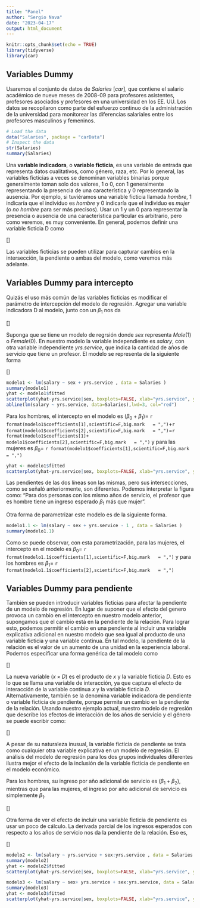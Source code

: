 ```yaml
---
title: "Panel"
author: "Sergio Nava"
date: "2023-04-17"
output: html_document
---
```



```r
knitr::opts_chunk$set(echo = TRUE)
library(tidyverse)
library(car)
```

## Variables Dummy

Usaremos el conjunto de datos de *Salaries* [*car*], que contiene el salario académico de nueve meses de 2008-09 para profesores asistentes, profesores asociados y profesores en una universidad en los EE. UU. Los datos se recopilaron como parte del esfuerzo continuo de la administración de la universidad para monitorear las diferencias salariales entre los profesores masculinos y femeninos.


```r
# Load the data
data("Salaries", package = "carData")
# Inspect the data
str(Salaries)
summary(Salaries)
```

Una **variable indicadora**, o **variable ficticia**, es una variable de entrada que representa datos cualitativos, como género, raza, etc. Por lo general, las variables ficticias a veces se denominan variables binarias porque generalmente toman solo dos valores, 1 o 0, con 1 generalmente representando la presencia de una característica y 0 representando la ausencia. Por ejemplo, si tuviéramos una variable ficticia llamada *hombre*, 1 indicaría que el individuo es *hombre* y 0 indicaría que el individuo es *mujer* (o *no hombre* para ser más precisos). Usar un 1 y un 0 para representar la presencia o ausencia de una característica particular es arbitrario, pero como veremos, es muy conveniente. En general, podemos definir una variable ficticia D como

\[\begin{equation}
  D =
    \begin{cases}
      1 & \text{si está presente la carcaterística}\\
      0 & \text{si no está presente la característica}
    \end{cases}       
\end{equation}\]

Las variables ficticias se pueden utilizar para capturar cambios en la intersección, la pendiente o ambas del modelo, como veremos más adelante.

## Variables Dummy para intercepto


Quizás el uso más común de las variables ficticias es modificar el parámetro de intercepción del modelo de regresión. Agregar una variable indicadora D al modelo, junto con un  $\beta_1$ nos da

\[\begin{equation}
y = \beta_0 + \beta_1 D + \beta_2 x +\epsilon
\end{equation}\]


Suponga que se tiene un modelo de regrsión donde *sex* representa *Male*(1) o *Female*(0). En nuestro modelo la variable independiente es *salary*, con otra variable independiente *yrs.service*, que indica la cantidad de años de servicio que tiene un profesor. El modelo se representa de la siguiente forma


\[\begin{equation}
  E(salary) =
    \begin{cases}
      (\beta_0 + \beta_1)+\beta_2 yrs.service & sex=Male=1\\
      \beta_0+\beta_2 yrs.service & sex=Female=0
    \end{cases}       
\end{equation}\]


```r
modelo1 <- lm(salary ~ sex + yrs.service , data = Salaries )
summary(modelo1)
yhat <- modelo1$fitted
scatterplot(yhat~yrs.service|sex, boxplots=FALSE, xlab="yrs.service", ylab="yhat",smooth=FALSE, data = Salaries)
abline(lm(salary ~ yrs.service, data=Salaries),lwd=3, col="red")
```

Para los hombres, el intercepto en el modelo es $(\beta_0 + \beta_1)=$ `r format(modelo1$coefficients[1],scientific=F,big.mark   = ",")`+`r format(modelo1$coefficients[2],scientific=F,big.mark   = ",")`=`r format(modelo1$coefficients[1]+ modelo1$coefficients[2],scientific=F,big.mark   = ",")` y para las mujeres es $\beta_0=$ `r format(modelo1$coefficients[1],scientific=F,big.mark   = ",")`

```r
yhat <- modelo1$fitted
scatterplot(yhat~yrs.service|sex, boxplots=FALSE, xlab="yrs.service", ylab="yhat",smooth=FALSE, data = Salaries)
```

Las pendientes de las dos líneas son las mismas, pero sus intersecciones, como se señaló anteriormente, son diferentes. Podemos interpretar la figura como: "Para dos personas con los mismo años de servicio, el profesor que es hombre tiene un ingreso esperado $\beta_1$ más que mujer".

Otra forma de parametrizar este modelo es de la siguiente forma.

```r
modelo1.1 <- lm(salary ~ sex + yrs.service - 1 , data = Salaries )
summary(modelo1.1)
```

Como se puede observar, con esta parametrización, para las mujeres, el intercepto en el modelo es $\beta_0=$ `r format(modelo1.1$coefficients[1],scientific=F,big.mark   = ",")` y para los hombres es $\beta_1=$ `r format(modelo1.1$coefficients[2],scientific=F,big.mark   = ",")`

## Variables Dummy para pendiente

También se pueden introducir variables ficticias para afectar la pendiente de un modelo de regresión. En lugar de suponer que el efecto del genero provoca un cambio en el intercepto en nuestro modelo anterior, supongamos que el cambio está en la pendiente de la relación. Para lograr esto, podemos permitir el cambio en una pendiente al incluir una variable explicativa adicional en nuestro modelo que sea igual al producto de una variable ficticia y una variable continua. En tal modelo, la pendiente de la relación es el valor de un aumento de una unidad en la experiencia laboral. Podemos especificar una forma genérica de tal modelo como


\[\begin{equation}
y = \beta_0 + \beta_1 x + \beta_2 (x \times D) +\epsilon
\end{equation}\]

La nueva variable $(x \times D)$ es el producto de $x$ y la variable ficticia $D$. Esto es lo que se llama una variable de interacción, ya que captura el efecto de interacción de la variable continua $x$ y la variable ficticia $D$. Alternativamente, también se la denomina variable indicadora de pendiente o variable ficticia de pendiente, porque permite un cambio en la pendiente de la relación. Usando nuestro ejemplo actual, nuestro modelo de regresión que describe los efectos de interacción de los años de servicio y el género se puede escribir como:

\[\begin{equation}
salary = \beta_0 + \beta_1 yrs.service + \beta_2 (yrs.service \times sex) +\epsilon
\end{equation}\]

A pesar de su naturaleza inusual, la variable ficticia de pendiente se trata como cualquier otra variable explicativa en un modelo de regresión. El análisis del modelo de regresión para los dos grupos individuales diferentes ilustra mejor el efecto de la inclusión de la variable ficticia de pendiente en el modelo económico.

Para los hombres, su ingreso por año adicional de servicio es $(\beta_1+\beta_2)$, mientras que para las mujeres, el ingreso por año adicional de servicio es simplemente $\beta_1$.



\[\begin{equation} 
  E(salary) = \beta_0 + \beta_1 yrs.service + \beta_2 (yrs.service \times sex) =
    \begin{cases}
      \beta_0 + (\beta_1+\beta_2) yrs.service & sex=Male=1\\
      \beta_0+\beta_1 yrs.service & sex=Female=0
    \end{cases}       
\end{equation}\]

Otra forma de ver el efecto de incluir una variable ficticia de pendiente es usar un poco de cálculo. La derivada parcial de los ingresos esperados con respecto a los años de servicio nos da la pendiente de la relación. Eso es,



\[\begin{equation} 
  \frac{\partial E(salary)}{\partial yrs.service } = 
    \begin{cases}
      (\beta_1+\beta_2)  & \text{cuando }sex=Male=1\\
      \beta_1  & \text{cuando }sex=Female=0
    \end{cases}       
\end{equation}\]



```r
modelo2 <- lm(salary ~ yrs.service + sex:yrs.service , data = Salaries )
summary(modelo2)
yhat <- modelo2$fitted
scatterplot(yhat~yrs.service|sex, boxplots=FALSE, xlab="yrs.service", ylab="yhat",smooth=FALSE, data = Salaries)
```




```r
modelo3 <- lm(salary ~ sex+ yrs.service + sex:yrs.service, data = Salaries )
summary(modelo3)
yhat <- modelo3$fitted
scatterplot(yhat~yrs.service|sex, boxplots=FALSE, xlab="yrs.service", ylab="yhat",smooth=FALSE, data = Salaries)
```